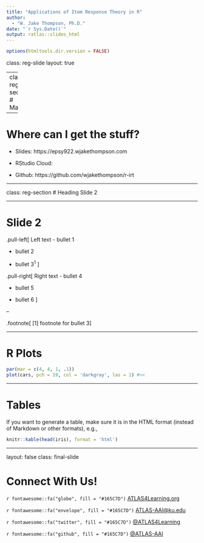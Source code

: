 ```yaml
---
title: "Applications of Item Response Theory in R"
author:
  - "W. Jake Thompson, Ph.D."
date: "`r Sys.Date()`"
output: ratlas::slides_html
---
```


```r
options(htmltools.dir.version = FALSE)
```

class: reg-slide
layout: true

---
class: reg-section
# Materials


---

# Where can I get the stuff?

- Slides: https://epsy922.wjakethompson.com

- RStudio Cloud:

- Github: https://github.com/wjakethompson/r-irt

---

class: reg-section
# Heading Slide 2

---

# Slide 2

.pull-left[
Left text 
- bullet 1

- bullet 2

- bullet 3<sup>1</sup>
]

.pull-right[
Right text 
- bullet 4

- bullet 5

- bullet 6
]

--

.footnote[
[1] footnote for bullet 3
]

---


# R Plots

```r
par(mar = c(4, 4, 1, .1))
plot(cars, pch = 19, col = 'darkgray', las = 1) #<<
```

---

# Tables

If you want to generate a table, make sure it is in the HTML format (instead of Markdown or other formats), e.g.,

```r
knitr::kable(head(iris), format = 'html')
```

---
layout: false 
class: final-slide

# Connect With Us!

`r fontawesome::fa("globe", fill = "#165C7D")` [ATLAS4Learning.org](https://atlas4learning.org)

`r fontawesome::fa("envelope", fill = "#165C7D")` [ATLAS-AAI@ku.edu](mailto:atlas-aai@ku.edu)

`r fontawesome::fa("twitter", fill = "#165C7D")` [@ATLAS4Learning](https://twitter.com/atlas4learning)

`r fontawesome::fa("github", fill = "#165C7D")` [@ATLAS-AAI](https://github.com/atlas-aai)
